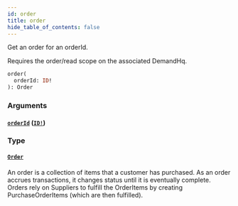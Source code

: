 ```yaml
---
id: order
title: order
hide_table_of_contents: false
---
```



Get an order for an orderId.
            
Requires the order/read scope on the associated DemandHq.

```graphql
order(
  orderId: ID!
): Order
```


### Arguments

#### [`orderId`](#) ([`ID!`](/demand/api/graphql-admin/reference/scalars/id))




### Type

#### [`Order`](/demand/api/graphql-admin/reference/objects/order)

An order is a collection of items that a customer has purchased.
As an order accrues transactions, it changes status until it is eventually complete.
Orders rely on Suppliers to fulfill the OrderItems by creating PurchaseOrderItems (which are then fulfilled).




